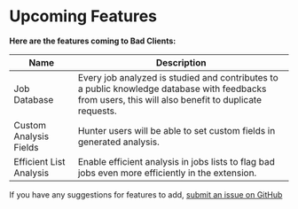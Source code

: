 # Upcoming Features

**Here are the features coming to Bad Clients:**

| Name                    | Description                                                                                                                                           |
| ----------------------- | ----------------------------------------------------------------------------------------------------------------------------------------------------- |
| Job Database            | Every job analyzed is studied and contributes to a public knowledge database with feedbacks from users, this will also benefit to duplicate requests. |
| Custom Analysis Fields  | Hunter users will be able to set custom fields in generated analysis.                                                                                 |
| Efficient List Analysis | Enable efficient analysis in jobs lists to flag bad jobs even more efficiently in the extension.                                                      |

If you have any suggestions for features to add, [submit an issue on GitHub](https://github.com/johanmontorfano/badclients-web/issues)
